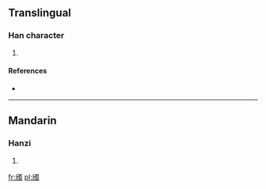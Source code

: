 ==Translingual==

===Han character===
{{Han char|rn=69|rad=斤|as=13|sn=17|four=7622<sub>7</sub>|canj=竹中田中戈 (HLWLI)}}

# {{defn|Han|sort=斤13}}

====References====
* {{Han ref|kx=0480.320|dkj=13605|hdz=32028.040|uh=65B6|ud=26038|bh=ECF0|bd=60656}}

----

==Mandarin==

===Hanzi===
{{cmn-hanzi|pin=[[chù]] ([[chu4]])|wg=ch'u<sup>4</sup>}}

# {{defn|Mandarin|sort=斤13}}

[[fr:斶]]
[[pl:斶]]